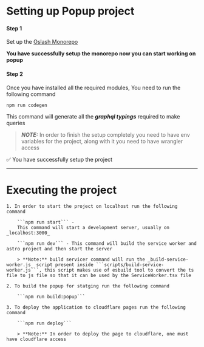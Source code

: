 # Setting up Popup project 

#### Step 1
Set up the [Oslash Monorepo](/Docs/)

**You have successfully setup the monorepo now you can start working on popup**

#### Step 2

Once you have installed all the required modules, You need to run the following command

```npm run codegen``` 


This command will generate all the **_graphql typings_** required to make queries

> **_NOTE:_**  In order to finish the setup completely you need to have env variables for the project, along with it you need to have wrangler access 

:white_check_mark: You have successfully setup the project

---

# Executing the project

    1. In order to start the project on localhost run the following command

        ```npm run start``` -
        This command will start a development server, usually on _localhost:3000_

        ```npm run dev``` - This command will build the service worker and astro project and then start the server

        > **Note:** build servicer command will run the _build-service-worker.js_ script present inside ```scripts/build-service-worker.js```, this script makes use of esbuild tool to convert the ts file to js file so that it can be used by the ServiceWorker.tsx file

    2. To build the popup for statging run the following command

        ```npm run build:popup```

    3. To deploy the application to cloudflare pages run the following command

        ```npm run deploy```

        > **Note:** In order to deploy the page to cloudflare, one must have cloudflare access





